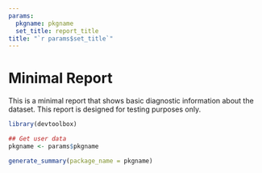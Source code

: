 ---
params:
  pkgname: pkgname
  set_title: report_title
title: "`r params$set_title`"  
---

# Minimal Report

This is a minimal report that shows basic diagnostic information about the dataset. This report is designed for testing purposes only.

```{r echo=FALSE, message=FALSE, warning=FALSE}
library(devtoolbox)

## Get user data
pkgname <- params$pkgname

generate_summary(package_name = pkgname)
```
